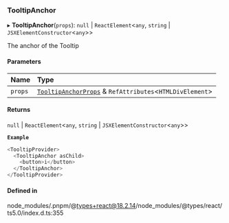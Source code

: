 ### TooltipAnchor

▸ **TooltipAnchor**(`props`): `null` \| `ReactElement`\<`any`, `string` \| `JSXElementConstructor`\<`any`\>\>

The anchor of the Tooltip

#### Parameters

| Name    | Type                                                                                           |
| :------ | :--------------------------------------------------------------------------------------------- |
| `props` | [`TooltipAnchorProps`](interfaces/TooltipAnchorProps.md) & `RefAttributes`\<`HTMLDivElement`\> |

#### Returns

`null` \| `ReactElement`\<`any`, `string` \| `JSXElementConstructor`\<`any`\>\>

**`Example`**

```ts
<TooltipProvider>
  <TooltipAnchor asChild>
    <button>i</button>
  </TooltipAnchor>
</TooltipProvider>
```

#### Defined in

node_modules/.pnpm/@types+react@18.2.14/node_modules/@types/react/ts5.0/index.d.ts:355
